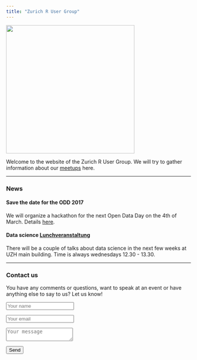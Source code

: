 ```yaml
---
title: "Zurich R User Group"
---
```


<img src="https://raw.githubusercontent.com/Zurich-R-User-Group/Zurich-R-User-Group.github.io/master/_files/plot_logo.png" width="350">

Welcome to the website of the Zurich R User Group.
We will try to gather information about our [meetups](http://www.meetup.com/Zurich-R-User-Group/) here.


----


### News

#### Save the date for the ODD 2017
We will organize a hackathon for the next Open Data Day on the 4th of March.
Details [here](http://zurich-r-user-group.github.io/hackathon.html).

#### Data science [Lunchveranstaltung](http://t.uzh.ch/C)
There will be a couple of talks about data science in the next few weeks at
UZH main building. Time is always wednesdays 12.30 - 13.30. 





----

### Contact us
You have any comments or questions, want to speak at an event or have
anything else to say to us? Let us know! 

<form action="https://formspree.io/heidi.bold@gmail.com" method="POST">
<p><input type="text" name="name" placeholder="Your name"></p>
<p><input type="email" name="_replyto" placeholder="Your email"></p>   
<p><textarea name="message" placeholder="Your message"></textarea></p>
<input type="submit" value="Send">
<input type="hidden" name="_cc" value="murielburi@bluewin.ch,christoph.molnar@gmail.com" />
</form> 

